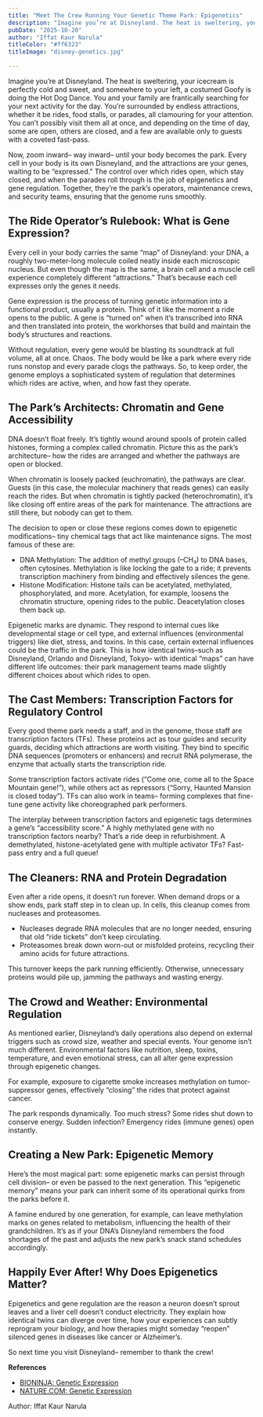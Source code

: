 ```yaml
---
title: "Meet The Crew Running Your Genetic Theme Park: Epigenetics"
description: "Imagine you’re at Disneyland. The heat is sweltering, your icecream is perfectly cold and sweet, and somewhere to your left, a costumed Goofy is doing the Hot Dog Dance. You and your family are frantically searching for your next activity for the day. You’re surrounded by endless attractions, whether it be rides, food stalls, or parades, all clamouring for your attention. You can’t possibly visit them all at once, and depending on the time of day, some are open, others are closed, and a few are available only to guests with a coveted fast-pass. Now, zoom inward– way inward– until your body becomes the park.... What do you see?"
pubDate: "2025-10-20"
author: "Iffat Kaur Narula"
titleColor: "#ff6323"
titleImage: "disney-genetics.jpg"

---
```


<div class="w-3/4 m-auto mt-12">
Imagine you’re at Disneyland. The heat is sweltering, your icecream is perfectly cold and sweet, and somewhere to your left, a costumed Goofy is doing the Hot Dog Dance. You and your family are frantically searching for your next activity for the day. You’re surrounded by endless attractions, whether it be rides, food stalls, or parades, all clamouring for your attention. You can’t possibly visit them all at once, and depending on the time of day, some are open, others are closed, and a few are available only to guests with a coveted fast-pass. 

Now, zoom inward– way inward– until your body becomes the park. Every cell in your body is its own Disneyland, and the attractions are your genes, waiting to be “expressed.” The control over which rides open, which stay closed, and when the parades roll through is the job of epigenetics and gene regulation. Together, they’re the park’s operators, maintenance crews, and security teams, ensuring that the genome runs smoothly.

## **The Ride Operator’s Rulebook: What is Gene Expression?**

Every cell in your body carries the same “map” of Disneyland: your DNA, a roughly two-meter-long molecule coiled neatly inside each microscopic nucleus. But even though the map is the same, a brain cell and a muscle cell experience completely different “attractions.” That’s because each cell expresses only the genes it needs.

Gene expression is the process of turning genetic information into a functional product, usually a protein. Think of it like the moment a ride opens to the public. A gene is “turned on” when it’s transcribed into RNA and then translated into protein, the workhorses that build and maintain the body’s structures and reactions.

Without regulation, every gene would be blasting its soundtrack at full volume, all at once. Chaos. The body would be like a park where every ride runs nonstop and every parade clogs the pathways. So, to keep order, the genome employs a sophisticated system of regulation that determines which rides are active, when, and how fast they operate.

## **The Park’s Architects: Chromatin and Gene Accessibility**

DNA doesn’t float freely. It’s tightly wound around spools of protein called histones, forming a complex called chromatin. Picture this as the park’s architecture– how the rides are arranged and whether the pathways are open or blocked.

When chromatin is loosely packed (euchromatin), the pathways are clear. Guests (in this case, the molecular machinery that reads genes) can easily reach the rides. But when chromatin is tightly packed (heterochromatin), it’s like closing off entire areas of the park for maintenance. The attractions are still there, but nobody can get to them.

The decision to open or close these regions comes down to epigenetic modifications– tiny chemical tags that act like maintenance signs. The most famous of these are:

* DNA Methylation: The addition of methyl groups (–CH₃) to DNA bases, often cytosines. Methylation is like locking the gate to a ride; it prevents transcription machinery from binding and effectively silences the gene.  
* Histone Modification: Histone tails can be acetylated, methylated, phosphorylated, and more. Acetylation, for example, loosens the chromatin structure, opening rides to the public. Deacetylation closes them back up.

Epigenetic marks are dynamic. They respond to internal cues like developmental stage or cell type, and external influences (environmental triggers) like diet, stress, and toxins. In this case, certain external influences could be the traffic in the park. This is how identical twins–such as Disneyland, Orlando and Disneyland, Tokyo– with identical “maps” can have different life outcomes: their park management teams made slightly different choices about which rides to open.

## **The Cast Members: Transcription Factors for Regulatory Control**

Every good theme park needs a staff, and in the genome, those staff are transcription factors (TFs). These proteins act as tour guides and security guards, deciding which attractions are worth visiting. They bind to specific DNA sequences (promoters or enhancers) and recruit RNA polymerase, the enzyme that actually starts the transcription ride.

Some transcription factors activate rides (“Come one, come all to the Space Mountain gene\!”), while others act as repressors (“Sorry, Haunted Mansion is closed today”). TFs can also work in teams– forming complexes that fine-tune gene activity like choreographed park performers.

The interplay between transcription factors and epigenetic tags determines a gene’s “accessibility score.” A highly methylated gene with no transcription factors nearby? That’s a ride deep in refurbishment. A demethylated, histone-acetylated gene with multiple activator TFs? Fast-pass entry and a full queue\!

## **The Cleaners: RNA and Protein Degradation** 

Even after a ride opens, it doesn’t run forever. When demand drops or a show ends, park staff step in to clean up. In cells, this cleanup comes from nucleases and proteasomes.

* Nucleases degrade RNA molecules that are no longer needed, ensuring that old “ride tickets” don’t keep circulating.  
* Proteasomes break down worn-out or misfolded proteins, recycling their amino acids for future attractions.

This turnover keeps the park running efficiently. Otherwise, unnecessary proteins would pile up, jamming the pathways and wasting energy.

## **The Crowd and Weather: Environmental Regulation**

As mentioned earlier, Disneyland’s daily operations also depend on external triggers such as crowd size, weather and special events. Your genome isn’t much different.  Environmental factors like nutrition, sleep, toxins, temperature, and even emotional stress, can all alter gene expression through epigenetic changes.

For example, exposure to cigarette smoke increases methylation on tumor-suppressor genes, effectively “closing” the rides that protect against cancer. 

The park responds dynamically. Too much stress? Some rides shut down to conserve energy. Sudden infection? Emergency rides (immune genes) open instantly.

## **Creating a New Park: Epigenetic Memory**

Here’s the most magical part: some epigenetic marks can persist through cell division– or even be passed to the next generation. This “epigenetic memory” means your park can inherit some of its operational quirks from the parks before it.

A famine endured by one generation, for example, can leave methylation marks on genes related to metabolism, influencing the health of their grandchildren. It’s as if your DNA’s Disneyland remembers the food shortages of the past and adjusts the new park’s snack stand schedules accordingly.

## **Happily Ever After\! Why Does Epigenetics Matter?**

Epigenetics and gene regulation are the reason a neuron doesn’t sprout leaves and a liver cell doesn’t conduct electricity. They explain how identical twins can diverge over time, how your experiences can subtly reprogram your biology, and how therapies might someday “reopen” silenced genes in diseases like cancer or Alzheimer’s.

So next time you visit Disneyland– remember to thank the crew\!

**References**

* [BIONINJA: Genetic Expression](https://ib.bioninja.com.au/genetic-expression/)   
* [NATURE.COM: Genetic Expression](https://www.nature.com/scitable/topicpage/gene-expression-14121669/) 

Author: Iffat Kaur Narula

</div>